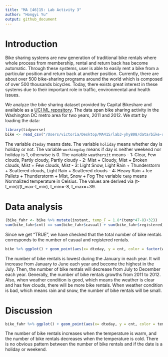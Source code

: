 ```yaml
---
title: "MA [46]15: Lab Activity 3"
author: "Hongyi Yu"
output: github_document
---
```


# Introduction

Bike sharing systems are new generation of traditional bike rentals where
whole process from membership, rental and return back has become automatic.
Through these systems, user is able to easily rent a bike from a particular
position and return back at another position. Currently, there are about over
500 bike-sharing programs around the world which is composed of over 500
thousands bicycles. Today, there exists great interest in these systems due to
their important role in traffic, environmental and health issues.

We analyze the bike sharing dataset provided by Capital Bikeshare and
available as a [UCI ML repository](http://archive.ics.uci.edu/ml/datasets/Bike+Sharing+Dataset). 
The data span bike sharing activity in the Washington DC metro area for two years, 2011 and 2012. We start by loading the data:

```r
library(tidyverse)
bike <- read_csv("/Users/victoria/Desktop/MA415/lab3-yhy808/data/bike-sharing.csv")
```

The variable `dteday` means date. 
The variable `holiday` means whether day is holiday or not. 
The variable `workingday` means if day is neither weekend nor holiday is 1, otherwise is 0.
The variable `weathersit` means 
  - 1: Clear, Few clouds, Partly cloudy, Partly cloudy
  - 2: Mist + Cloudy, Mist + Broken clouds, Mist + Few clouds, Mist
  - 3: Light Snow, Light Rain + Thunderstorm + Scattered clouds, Light Rain + Scattered clouds
  - 4: Heavy Rain + Ice Pallets + Thunderstorm + Mist, Snow + Fog
The variable `temp` means  Normalized temperature in Celsius. The values are derived via (t-t_min)/(t_max-t_min), t_min=-8, t_max=+39.


# Data analysis

```r
(bike_fahr <- bike %>% mutate(instant, temp_F = 1.8*(temp*47-8)+32))
sum(bike_fahr$cnt) == sum(bike_fahr$casual) + sum(bike_fahr$registered)
```
Since we get "TRUE", we have checked that the total number of bike rentals corresponds to the number of casual and registered rentals.



```r
bike %>% ggplot() + geom_point(aes(x= dteday, y = cnt, color = factor(weathersit)))
```

The number of bike rentals is lowest during the January in each year. It will increase from January to June each year and become the highest in the July. Then, the number of bike rentals will decrease from July to December each year. Generally, the number of bike rentals growths from 2011 to 2012. Also, when weather condition is good, which means the weather is clear and has few clouds, there will be more bike rentals. When weather condition is bad, which means rain and snow, the number of bike rentals will be small.


# Discussion

```r
bike_fahr %>% ggplot() + geom_point(aes(x= dteday, y = cnt, color = temp_F, shape = factor(workingday)))
```
The number of bike rentals increases when the temperature is warm, and the number of bike rentals decreases when the temperature is cold. There is no obvious pattern between the number of bike rentals and if the date is a holiday or weekend.
